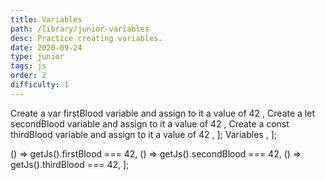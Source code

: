```yaml
---
title: Variables
path: /library/junior-variables
desc: Practice creating variables.
date: 2020-09-24
type: junior
tags: js
order: 2
difficulty: 1
---
```



  <Text size="small" color="#FAFAFA">
    Create a var firstBlood variable and assign to it a value of 42
  </Text>,
  <Text size="small" color="#FAFAFA">
    Create a let secondBlood variable and assign to it a value of 42
  </Text>,
  <Text size="small" color="#FAFAFA">
    Create a const thirdBlood variable and assign to it a value of 42
  </Text>,
];

  <Link size="small" href="https://www.w3schools.com/js/js_variables.asp">
    Variables
  </Link>,
];

  () => getJs().firstBlood === 42,
  () => getJs().secondBlood === 42,
  () => getJs().thirdBlood === 42,
];

<Post>
  <CodeEditor
    tasks={tasksListData}
    help={helpListData}
    tabs={tabs}
    tests={tests}
    result={`All three variables (firstBlood, secondBlood, thirdBlood) are declared and have a value of 42.`}
    next="junior-multiply-function"
  />
</Post>
